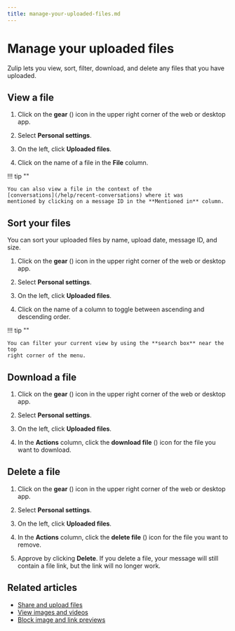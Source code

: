 ```yaml
---
title: manage-your-uploaded-files.md
---
```


# Manage your uploaded files

Zulip lets you view, sort, filter, download, and delete any files that you have
uploaded.

## View a file

<Tabs>
<TabItem label="instructions-for-all-platforms">

1. Click on the **gear** (<i class="zulip-icon zulip-icon-gear"></i>) icon in the upper
   right corner of the web or desktop app.

1. Select **Personal settings**.

1. On the left, click **Uploaded files**.



1. Click on the name of a file in the **File** column.

!!! tip ""

    You can also view a file in the context of the
    [conversations](/help/recent-conversations) where it was
    mentioned by clicking on a message ID in the **Mentioned in** column.

</TabItem>
</Tabs>

## Sort your files

You can sort your uploaded files by name, upload date, message ID, and size.

<Tabs>
<TabItem label="instructions-for-all-platforms">

1. Click on the **gear** (<i class="zulip-icon zulip-icon-gear"></i>) icon in the upper
   right corner of the web or desktop app.

1. Select **Personal settings**.

1. On the left, click **Uploaded files**.



1. Click on the name of a column to toggle between ascending and descending order.

!!! tip ""

    You can filter your current view by using the **search box** near the top
    right corner of the menu.

</TabItem>
</Tabs>

## Download a file
<Tabs>
<TabItem label="instructions-for-all-platforms">

1. Click on the **gear** (<i class="zulip-icon zulip-icon-gear"></i>) icon in the upper
   right corner of the web or desktop app.

1. Select **Personal settings**.

1. On the left, click **Uploaded files**.



1. In the **Actions** column, click the **download file**
   (<i class="fa fa-download"></i>) icon for the file you want to download.

</TabItem>
</Tabs>

## Delete a file

<Tabs>
<TabItem label="instructions-for-all-platforms">

1. Click on the **gear** (<i class="zulip-icon zulip-icon-gear"></i>) icon in the upper
   right corner of the web or desktop app.

1. Select **Personal settings**.

1. On the left, click **Uploaded files**.



1. In the **Actions** column, click the **delete file**
   (<i class="fa fa-trash-o"></i>) icon for the file you want to remove.

1. Approve by clicking **Delete**. If you delete a file, your message will still
   contain a file link, but the link will no longer work.

</TabItem>
</Tabs>

## Related articles

* [Share and upload files](/help/share-and-upload-files)
* [View images and videos](/help/view-images-and-videos)
* [Block image and link previews](/help/allow-image-link-previews)


